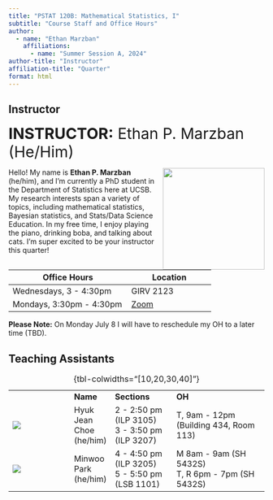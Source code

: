 ```yaml
---
title: "PSTAT 120B: Mathematical Statistics, I"
subtitle: "Course Staff and Office Hours"
author:
  - name: "Ethan Marzban"
    affiliations:
      - name: "Summer Session A, 2024"
author-title: "Instructor"
affiliation-title: "Quarter"
format: html
---
```


::: panel-tabset
## Instructor

[**INSTRUCTOR:** Ethan P. Marzban (He/Him)]{style="font-size:30px"}

![](../Images/Profiles/Ethan.jpg){style="float:right;padding: 0 0 0 10px;" width="200"}

Hello! My name is **Ethan P. Marzban** (he/him), and I'm currently a PhD student in the Department of Statistics here at UCSB. My research interests span a variety of topics, including mathematical statistics, Bayesian statistics, and Stats/Data Science Education. In my free time, I enjoy playing the piano, drinking boba, and talking about cats. I'm super excited to be your instructor this quarter!

| Office Hours | Location                                                                                                                    |
|------------------------------------------|------------------------------|
| Wednesdays, 3 - 4:30pm | GIRV 2123  |
| Mondays, 3:30pm - 4:30pm  | [Zoom](https://ucsb.zoom.us/j/89007919024?pwd=5Ac9G0psEcCfbeOgfbi59TdLEuy7Yo.1) |

**Please Note:** On Monday July 8 I will have to reschedule my OH to a later time (TBD).

## Teaching Assistants

|                                          |           |                                                             |                                                                              |
|------------------|------------|------------------|---------------------------|
|                                          | **Name**  | **Sections**                                                | **OH**                                                    |
| ![](../Images/Profiles/placeholder2.png) | Hyuk Jean Choe  (he/him)  | 2 - 2:50 pm (ILP 3105) <br / > 3 - 3:50 pm (ILP 3207) | T, 9am - 12pm (Building 434, Room 113) |                                                 |
| ![](../Images/Profiles/placeholder2.png) | Minwoo Park (he/him) | 4 - 4:50 pm (ILP 3205) <br / > 5 - 5:50 pm (LSB 1101) | M 8am - 9am (SH 5432S) <br /> T, R 6pm - 7pm (SH 5432S)  |

: {tbl-colwidths="\[10,20,30,40\]"}

:::

